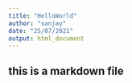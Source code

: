 ```yaml
---
title: "HelloWorld"
author: "sanjay"
date: "25/07/2021"
output: html_document
---
```





## this is a markdown file